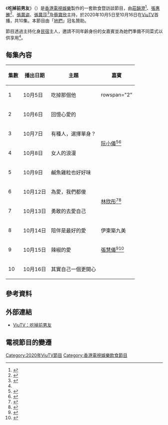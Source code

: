 {{电视节目信息框
| 名称 = 吃掉前男友
| 类型 = 飲食、訪談
| 英文名称 = Cooking Project Ex
| 图片 = Cooking Project Ex.jpg
| 主持 = [[莊韻澄|莊韻澄]]、[[張惠雅|張惠雅]]、<br>[[張蔓姿|張蔓姿]]、[[張蔓莎|張蔓莎]]、<br>[[蔡寶欣|蔡寶欣]]
| 国家 = {{HKG}}
| 语言 = [[粵語|粵語]]
| 集数 = 10
| 每集长度 = 30分鐘（含廣告）
| 製作年份 = 2020年
| 監製 = 楊任豪
| 導演 = 劉靜妍、區展維
| 編審 = 潘國棟
| 电视网 = [[ViuTV|ViuTV]]
| 图像制式 = [[高清电视|高清电视]] [[1080i|1080i]]
| 外景 = {{HKG}}[[大嶼山|大嶼山]][[大澳|大澳]]
| 制作公司 = [[香港電視娛樂|香港電視娛樂]]
| 开始 = {{start date|2020|10|05}}
| 结束 = {{end date|2020|10|16}}
| 播出时间 = 逢星期一至五 23:00-23:30
}}
《'''吃掉前男友'''》（{{lang-en|Cooking Project Ex}}）是[[香港電視娛樂|香港電視娛樂]]製作的一套飲食暨訪談節目，由[[莊韻澄|莊韻澄]]<ref name=":0">{{Cite web|title=【吃掉前男友】莊韻澄重提前度落淚：未試過有男友係有咁多外遇！|url=https://www.hk01.com/即時娛樂/531130/|accessdate=2020-10-04|date=2020-10-02|last=吳子生|work=香港01|language=zh-HK}}</ref>、[[張惠雅|張惠雅]]<ref>{{Cite web|title=【吃掉前男友】Regen自認賤男磁石常被劈腿 難捨姊弟戀慘被封鎖斷聯絡|url=https://skypost.ulifestyle.com.hk/article/2770717/|accessdate=2020-10-07|date=2020-10-07|last=|work=晴報|language=zh-HK}}</ref>、[[張蔓姿|張蔓姿]]、[[張蔓莎|張蔓莎]]<ref>{{Cite web|title=【吃掉前男友】張蔓姿張蔓莎啟發廚藝天份　張惠雅學懂不強求愛情|url=https://topick.hket.com/article/2770075/|accessdate=2020-10-06|date=2020-10-06|last=陳家瑩|work=hket|language=zh-HK|archive-date=2021-04-14|archive-url=https://web.archive.org/web/20210414024656/https://topick.hket.com/article/2770075|dead-url=no}}</ref>及[[蔡寶欣|蔡寶欣]]主持，於2020年10月5日至10月16日在[[ViuTV|ViuTV]]首播，共10集。本節目由「[[地捫食品|地捫]]」冠名贊助。

節目透過主持化身[[民宿|民宿]]主人，邀請不同年齡身份的女嘉賓並為她們準備不同菜式以供享用<ref name=":0" />。

== 每集內容 ==
{| class="wikitable"
! 集數 !! 播出日期 !! 主題 !! 嘉賓
|-
| 1 || 10月5日 || 吃掉那個他 || rowspan="2" {{N/A}}
|-
| 2 || 10月6日 || 回憶心愛的 
|-
| 3 || 10月7日 || 有種人，選擇單身？ || rowspan="2"|[[阮小儀|阮小儀]]<ref>{{Cite web|title=【吃掉前男友】小儀罕談感情事　與前度7年情最傷曾不禁落淚|url=https://www.hk01.com/即時娛樂/532281/|accessdate=2020-10-06|date=2020-10-06|last=洪曉璇|work=香港01|language=zh-HK}}</ref><ref>{{Cite web|title=【吃掉前男友】阮小儀憶述前度出軌最傷　重遊拍拖老地方觸景傷情落淚|url=https://topick.hket.com/article/2769826/|accessdate=2020-10-06|date=2020-10-06|last=TOPick柴犬出動|work=hket|language=zh-HK|archive-date=2020-10-10|archive-url=https://web.archive.org/web/20201010180559/https://topick.hket.com/article/2769826/|dead-url=no}}</ref>
|-
| 4 || 10月8日 || 女人的浪漫
|-
| 5 || 10月9日 || 鹹魚雞粒也好好味 || {{N/A}}
|-
| 6 || 10月12日 || 為愛，我們都傻 || rowspan="2"|[[林欣彤|林欣彤]]<ref>{{Cite web|title=吃掉前男友｜林欣彤自爆曾下跪挽留出軌前度遭拒：佢好灑脫咁離開|url=https://www.hk01.com/即時娛樂/534389/|accessdate=2020-10-11|date=2020-10-11|last=林迅景|work=香港01|language=zh-HK}}</ref><ref>{{Cite web|title=【吃掉前男友】林欣彤曾誤做小三 疑被家暴下跪前度:最後學會放手|url=https://www.hk01.com/談情說性/534670/|accessdate=2020-10-13|date=2020-10-13|last=劉思婷|work=香港01|language=zh-HK}}</ref>
|-
| 7 || 10月13日 || 勇敢的去愛自己
|-
| 8 || 10月14日 || 陪伴是最好的愛 || 伊東築九美
|-
| 9 || 10月15日 || 辣椒的愛 || [[張慧儀|張慧儀]]<ref>{{Cite web|title=吃掉前男友︱張慧儀歷家暴後遇上真愛　擇偶條件須與養子相處愉快|url=https://www.hk01.com/即時娛樂/535636/|accessdate=2020-10-14|date=2020-10-14|last=黃梓恒|work=香港01|language=zh-HK}}</ref><ref>{{Cite web|title=【吃掉前男友】張慧儀離開暴力男友遇上真愛 願為養子梳起唔嫁拒絕爛桃花|url=https://skypost.ulifestyle.com.hk/article/2776640/|accessdate=2020-10-14|date=2020-10-14|last=|work=晴報|language=zh-HK|archive-date=2020-10-18|archive-url=https://web.archive.org/web/20201018103255/https://skypost.ulifestyle.com.hk/article/2776640/|dead-url=no}}</ref>
|-
| 10 || 10月16日 || 其實自己一個更開心 || {{N/A}}
|}

== 參考資料 ==
{{reflist}}

== 外部連結 ==
* [https://viu.tv/encore/cooking-project-ex ViuTV：吃掉前男友] {{Wayback|url=https://viu.tv/encore/cooking-project-ex |date=20201016212629 }}

== 電視節目的變遷 ==
{{電視節目的變遷
| 電視台 = {{HKG}} [[ViuTV|ViuTV]]
| 播放檔次 = 星期一至五 23:00 - 23:30
| 上一節目 = [[鬼同妳上位|鬼同妳上位]]<br>（2020年9月14日 - 10月2日）
| 節目名稱 = 吃掉前男友<br>（2020年10月5日 - 10月16日）
| 下一節目 = [[大海男兒|大海男兒]]<br>（2020年10月19日 - 10月30日）
}}
{{2020年ViuTV實況娛樂}}
[[Category:2020年ViuTV節目|Category:2020年ViuTV節目]]
[[Category:香港電視娛樂飲食節目|Category:香港電視娛樂飲食節目]]